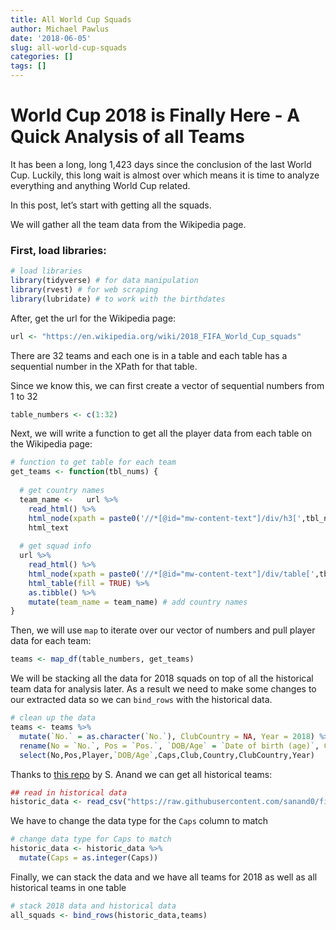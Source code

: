 ```yaml
---
title: All World Cup Squads
author: Michael Pawlus
date: '2018-06-05'
slug: all-world-cup-squads
categories: []
tags: []
---
```


# World Cup 2018 is Finally Here - A Quick Analysis of all Teams

It has been a long, long 1,423 days since the conclusion of the last World Cup. Luckily, this long wait is almost over which means it is time to analyze everything and anything World Cup related.

In this post, let's start with getting all the squads.

We will gather all the team data from the Wikipedia page.

### First, load libraries:

```r
# load libraries
library(tidyverse) # for data manipulation
library(rvest) # for web scraping
library(lubridate) # to work with the birthdates
```

After, get the url for the Wikipedia page:

```r
url <- "https://en.wikipedia.org/wiki/2018_FIFA_World_Cup_squads"
```

There are 32 teams and each one is in a table and each table has a sequential number in the XPath for that table.

Since we know this, we can first create a vector of sequential numbers from 1 to 32

```r
table_numbers <- c(1:32)
```

Next, we will write a function to get all the player data from each table on the Wikipedia page:

```r
# function to get table for each team
get_teams <- function(tbl_nums) {
  
  # get country names
  team_name <-   url %>%
    read_html() %>%
    html_node(xpath = paste0('//*[@id="mw-content-text"]/div/h3[',tbl_nums,']')) %>%
    html_text
  
  # get squad info
  url %>%
    read_html() %>%
    html_node(xpath = paste0('//*[@id="mw-content-text"]/div/table[',tbl_nums,']')) %>%
    html_table(fill = TRUE) %>%
    as.tibble() %>%
    mutate(team_name = team_name) # add country names
}
```

Then, we will use `map` to iterate over our vector of numbers and pull player data for each team:

```r
teams <- map_df(table_numbers, get_teams)
```

We will be stacking all the data for 2018 squads on top of all the historical team data for analysis later. As a result we need to make some changes to our extracted data so we can `bind_rows` with the historical data.

```r
# clean up the data
teams <- teams %>%
  mutate(`No.` = as.character(`No.`), ClubCountry = NA, Year = 2018) %>%
  rename(No = `No.`, Pos = `Pos.`, `DOB/Age` = `Date of birth (age)`, Country = team_name) %>%
  select(No,Pos,Player,`DOB/Age`,Caps,Club,Country,ClubCountry,Year)
```

Thanks to [this repo](https://github.com/sanand0/fifadata) by S. Anand we can get all historical teams:

```r
## read in historical data
historic_data <- read_csv("https://raw.githubusercontent.com/sanand0/fifadata/master/squads.csv")
```

We have to change the data type for the `Caps` column to match

```r
# change data type for Caps to match
historic_data <- historic_data %>%
  mutate(Caps = as.integer(Caps))
```

Finally, we can stack the data and we have all teams for 2018 as well as all historical teams in one table

```r
# stack 2018 data and historical data
all_squads <- bind_rows(historic_data,teams)
```

